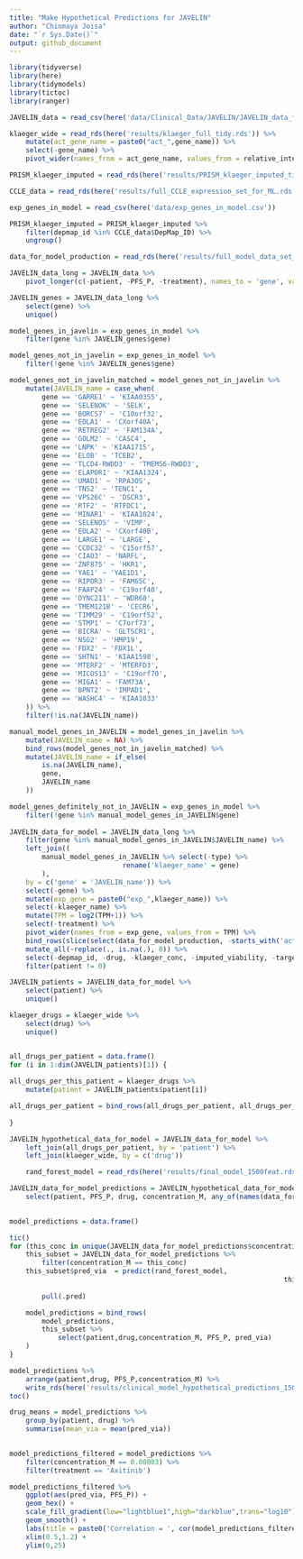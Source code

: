 ```yaml
---
title: "Make Hypothetical Predictions for JAVELIN"
author: "Chinmaya Joisa"
date: "`r Sys.Date()`"
output: github_document
---
```


```r
library(tidyverse)
library(here)
library(tidymodels)
library(tictoc)
library(ranger)
```

```r
JAVELIN_data = read_csv(here('data/Clinical_Data/JAVELIN/JAVELIN_data_for_ml.csv'))

klaeger_wide = read_rds(here('results/klaeger_full_tidy.rds')) %>%
	mutate(act_gene_name = paste0("act_",gene_name)) %>%
	select(-gene_name) %>%
	pivot_wider(names_from = act_gene_name, values_from = relative_intensity)

PRISM_klaeger_imputed = read_rds(here('results/PRISM_klaeger_imputed_tidy.rds'))

CCLE_data = read_rds(here('results/full_CCLE_expression_set_for_ML.rds'))

exp_genes_in_model = read_csv(here('data/exp_genes_in_model.csv'))

PRISM_klaeger_imputed = PRISM_klaeger_imputed %>%
	filter(depmap_id %in% CCLE_data$DepMap_ID) %>%
	ungroup()

data_for_model_production = read_rds(here('results/full_model_data_set_1500feat.rds'))
```

```r

JAVELIN_data_long = JAVELIN_data %>% 
	pivot_longer(c(-patient, -PFS_P, -treatment), names_to = 'gene', values_to = 'TPM')

JAVELIN_genes = JAVELIN_data_long %>% 
	select(gene) %>% 
	unique()

model_genes_in_javelin = exp_genes_in_model %>% 
	filter(gene %in% JAVELIN_genes$gene)

model_genes_not_in_javelin = exp_genes_in_model %>% 
	filter(!gene %in% JAVELIN_genes$gene)

model_genes_not_in_javelin_matched = model_genes_not_in_javelin %>% 
	mutate(JAVELIN_name = case_when(
		gene == 'GARRE1' ~ 'KIAA0355',
		gene == 'SELENOK' ~ 'SELK',
		gene == 'BORCS7' ~ 'C10orf32',
		gene == 'EOLA1' ~ 'CXorf40A',
		gene == 'RETREG2' ~ 'FAM134A',
		gene == 'GOLM2' ~ 'CASC4',
		gene == 'LNPK' ~ 'KIAA1715',
		gene == 'ELOB' ~ 'TCEB2',
		gene == 'TLCD4-RWDD3' ~ 'TMEM56-RWDD3',
		gene == 'ELAPOR1' ~ 'KIAA1324',
		gene == 'UMAD1' ~ 'RPA3OS',
		gene == 'TNS2' ~ 'TENC1',
		gene == 'VPS26C' ~ 'DSCR3',
		gene == 'RTF2' ~ 'RTFDC1',
		gene == 'MINAR1' ~ 'KIAA1024',
		gene == 'SELENOS' ~ 'VIMP',
		gene == 'EOLA2' ~ 'CXorf40B',
		gene == 'LARGE1' ~ 'LARGE',
		gene == 'CCDC32' ~ 'C15orf57',
		gene == 'CIAO3' ~ 'NARFL',
		gene == 'ZNF875' ~ 'HKR1',
		gene == 'YAE1' ~ 'YAE1D1',
		gene == 'RIPOR3' ~ 'FAM65C',
		gene == 'FAAP24' ~ 'C19orf40',
		gene == 'DYNC2I1' ~ 'WDR60',
		gene == 'TMEM121B' ~ 'CECR6',
		gene == 'TIMM29' ~ 'C19orf52',
		gene == 'STMP1' ~ 'C7orf73',
		gene == 'BICRA' ~ 'GLTSCR1',
		gene == 'NSG2' ~ 'HMP19',
		gene == 'FDX2' ~ 'FDX1L',
		gene == 'SHTN1' ~ 'KIAA1598',
		gene == 'MTERF2' ~ 'MTERFD3',
		gene == 'MICOS13' ~ 'C19orf70',
		gene == 'MIGA1' ~ 'FAM73A',
		gene == 'BPNT2' ~ 'IMPAD1',
		gene == 'WASHC4' ~ 'KIAA1033'
	)) %>% 
	filter(!is.na(JAVELIN_name))

manual_model_genes_in_JAVELIN = model_genes_in_javelin %>% 
	mutate(JAVELIN_name = NA) %>% 
	bind_rows(model_genes_not_in_javelin_matched) %>% 
	mutate(JAVELIN_name = if_else(
		is.na(JAVELIN_name),
		gene,
		JAVELIN_name
	))

model_genes_definitely_not_in_JAVELIN = exp_genes_in_model %>% 
	filter(!gene %in% manual_model_genes_in_JAVELIN$gene)
	
JAVELIN_data_for_model = JAVELIN_data_long %>%
	filter(gene %in% manual_model_genes_in_JAVELIN$JAVELIN_name) %>%
	left_join((
		manual_model_genes_in_JAVELIN %>% select(-type) %>% 
							rename('klaeger_name' = gene)
		),
	by = c('gene' = 'JAVELIN_name')) %>% 
	select(-gene) %>% 
	mutate(exp_gene = paste0("exp_",klaeger_name)) %>%
	select(-klaeger_name) %>% 
	mutate(TPM = log2(TPM+1)) %>%
	select(-treatment) %>% 
	pivot_wider(names_from = exp_gene, values_from = TPM) %>% 
	bind_rows(slice(select(data_for_model_production, -starts_with('act')), 1)) %>% 
	mutate_all(~replace(., is.na(.), 0)) %>% 
	select(-depmap_id, -drug, -klaeger_conc, -imputed_viability, -target_viability) %>% 
	filter(patient != 0)

JAVELIN_patients = JAVELIN_data_for_model %>% 
	select(patient) %>% 
	unique()

klaeger_drugs = klaeger_wide %>% 
	select(drug) %>% 
	unique()


all_drugs_per_patient = data.frame()
for (i in 1:dim(JAVELIN_patients)[1]) {
	
all_drugs_per_this_patient = klaeger_drugs %>% 
	mutate(patient = JAVELIN_patients$patient[i])

all_drugs_per_patient = bind_rows(all_drugs_per_patient, all_drugs_per_this_patient)
	
}

JAVELIN_hypothetical_data_for_model = JAVELIN_data_for_model %>% 
	left_join(all_drugs_per_patient, by = 'patient') %>% 
	left_join(klaeger_wide, by = c('drug'))
```


```r

	rand_forest_model = read_rds(here('results/final_model_1500feat.rds'))

```

```r
JAVELIN_data_for_model_predictions = JAVELIN_hypothetical_data_for_model %>% 
	select(patient, PFS_P, drug, concentration_M, any_of(names(data_for_model_production)))
	

model_predictions = data.frame()

tic()
for (this_conc in unique(JAVELIN_data_for_model_predictions$concentration_M)) {
	this_subset = JAVELIN_data_for_model_predictions %>%
		filter(concentration_M == this_conc)
	this_subset$pred_via  = predict(rand_forest_model,
																	this_subset %>%
																		mutate(depmap_id = NA, klaeger_conc = NA, imputed_viability = NA)) %>%
		pull(.pred)

	model_predictions = bind_rows(
		model_predictions,
		this_subset %>%
			select(patient,drug,concentration_M, PFS_P, pred_via)
	)
}

model_predictions %>%
	arrange(patient,drug, PFS_P,concentration_M) %>%
	write_rds(here('results/clinical_model_hypothetical_predictions_1500feat.rds'))
toc()

drug_means = model_predictions %>% 
	group_by(patient, drug) %>% 
	summarise(mean_via = mean(pred_via))
	


```

```r
model_predictions_filtered = model_predictions %>% 
	filter(concentration_M == 0.00003) %>% 
	filter(treatment == 'Axitinib')

model_predictions_filtered %>% 
	ggplot(aes(pred_via, PFS_P)) +
	geom_hex() +
	scale_fill_gradient(low="lightblue1",high="darkblue",trans="log10") +
	geom_smooth() +
	labs(title = paste0('Correlation = ', cor(model_predictions_filtered$pred_via, model_predictions_filtered$PFS_P)))
	xlim(0.5,1.2) +
	ylim(0,25)
```

